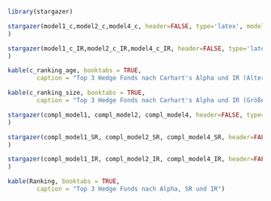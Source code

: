 <!-- Regressionen auf Carhart's Alpha-->
```r

library(stargazer)

stargazer(model1_c,model2_c,model4_c, header=FALSE, type='latex', model.numbers= FALSE, title = "Regressionsmodelle zum Einfluss von Alter und Größe auf Carhart's Alpha",  column.labels = c("Alter in Jahren", "Alter nach Klassen", "Größe nach Quintilen"),omit.stat = c("rsq", "f")
)
```

\newpage

<!-- Regressionen auf IR (Carhart's Alpha)-->
```r

stargazer(model1_c_IR,model2_c_IR,model4_c_IR, header=FALSE, type='latex', model.numbers= FALSE, title = "Regressionsmodelle zum Einfluss von Alter und Größe auf IR (Carhart's Alpha)",  column.labels = c("Alter in Jahren", "Alter nach Klassen", "Größe nach Quintilen"),omit.stat = c("rsq", "f")
)
```

\newpage

<!--Vergleichendes Ranking nach Risk adjusted Returns mit Carhart's Alpha-->
```r

kable(c_ranking_age, booktabs = TRUE,
        caption = "Top 3 Hedge Fonds nach Carhart's Alpha und IR (Alter, 2005-2015)")

kable(c_ranking_size, booktabs = TRUE,
        caption = "Top 3 Hedge Fonds nach Carhart's Alpha und IR (Größe, 2010-2020)")


```

\newpage

<!-- Regressionen auf Jensen's Alpha (2005-2020)-->
```r

stargazer(compl_model1, compl_model2, compl_model4, header=FALSE, type='latex', model.numbers= FALSE, title = "Regressionsmodelle zum Einfluss von Alter und Größe auf Jensen's Alpha (2005-2020)",  column.labels = c("Alter in Jahren", "Alter nach Klassen", "Größe nach Quintilen"),omit.stat = c("rsq", "f")
)
```

\newpage

<!-- Regressionen auf SR (2005-2020)-->
```r

stargazer(compl_model1_SR, compl_model2_SR, compl_model4_SR, header=FALSE, type='latex', model.numbers= FALSE, title = "Regressionsmodelle zum Einfluss von Alter und Größe auf SR (2005-2020)",  column.labels = c("Alter in Jahren", "Alter nach Klassen", "Größe nach Quintilen"),omit.stat = c("rsq", "f")
)
```

\newpage

<!-- Regressionen auf IR (2005-2020)-->
```r

stargazer(compl_model1_IR, compl_model2_IR, compl_model4_IR, header=FALSE, type='latex', model.numbers= FALSE, title = "Regressionsmodelle zum Einfluss von Alter und Größe auf IR (2005-2020)",  column.labels = c("Size Classes", "Size Quantiles"),omit.stat = c("rsq", "f")
)
```

\newpage

<!--Vergleichendes Ranking nach Risk adjusted Returns (2005-2020)-->
```r

kable(Ranking, booktabs = TRUE,
        caption = "Top 3 Hedge Fonds nach Alpha, SR und IR")

```

\newpage